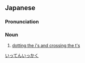 ==Japanese==
{{ja-kanjitab|いち|k1=いっ|てん|いち|k3=いっ|かく|yomi=on}}

===Pronunciation===
{{ja-pron|いってんいっかく|y=on}}

===Noun===
{{ja-noun|いってんいっかく|kyu=一點一畫}}

# [[dotting the i's and crossing the t's]]

[[Category:Yojijukugo|いってんいっかく]]